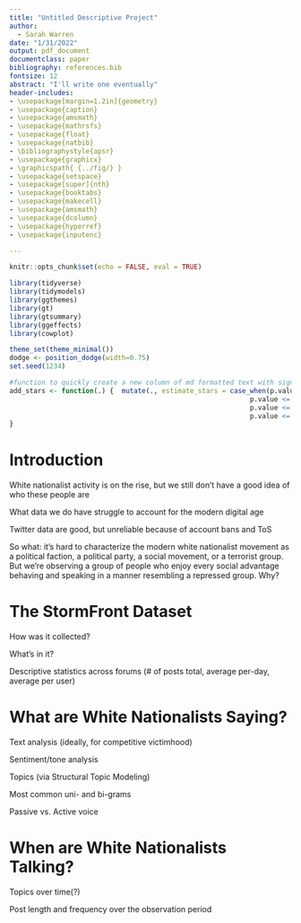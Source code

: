 ```yaml
---
title: "Untitled Descriptive Project"
author:
  - Sarah Warren
date: "1/31/2022"
output: pdf_document
documentclass: paper
bibliography: references.bib
fontsize: 12
abstract: "I'll write one eventually"
header-includes:
- \usepackage[margin=1.2in]{geometry}
- \usepackage{caption}
- \usepackage{amsmath}
- \usepackage{mathrsfs}
- \usepackage{float}
- \usepackage{natbib}
- \bibliographystyle{apsr}
- \usepackage{graphicx}
- \graphicspath{ {../fig/} }
- \usepackage{setspace}
- \usepackage[super]{nth}
- \usepackage{booktabs}
- \usepackage{makecell}
- \usepackage{amsmath}
- \usepackage{dcolumn}
- \usepackage{hyperref}
- \usepackage{inputenc}

---
```


```r
knitr::opts_chunk$set(echo = FALSE, eval = TRUE)

library(tidyverse)
library(tidymodels)
library(ggthemes)
library(gt)
library(gtsummary)
library(ggeffects)
library(cowplot)

theme_set(theme_minimal())
dodge <- position_dodge(width=0.75)
set.seed(1234)

#function to quickly create a new column of md formatted text with significance stars from a tidy(lm()) output.
add_stars <- function(.) {	mutate(., estimate_stars = case_when(p.value > .1 ~ as.character(estimate),
															p.value <= .1 & p.value > .05 ~ paste0("__",estimate, "*__"),
															p.value <= .05 & p.value > .01 ~ paste0("__", estimate, "**__"),
															p.value <= .01 ~ paste0("__", estimate, "***__")))
}
```
\doublespacing
# Introduction
White nationalist activity is on the rise, but we still don't have a good idea of who these people are

What data we do have struggle to account for the modern digital age

Twitter data are good, but unreliable because of account bans and ToS

So what: it's hard to characterize the modern white nationalist movement as a political faction, a political party, a social movement, or a terrorist group. But we're observing a group of people who enjoy every social advantage behaving and speaking in a manner resembling a repressed group. Why?

# The StormFront Dataset
How was it collected?

What's in it?

Descriptive statistics across forums (# of posts total, average per-day, average per user)

# What are White Nationalists Saying?
Text analysis (ideally, for competitive victimhood)

  Sentiment/tone analysis
  
  Topics (via Structural Topic Modeling)
  
  Most common uni- and bi-grams
  
  Passive vs. Active voice

# When are White Nationalists Talking?
Topics over time(?)

Post length and frequency over the observation period